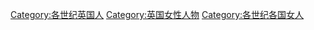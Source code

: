
[[Category:各世纪英国人|Category:各世纪英国人]]
[[Category:英国女性人物|Category:英国女性人物]]
[[Category:各世纪各国女人|Category:各世纪各国女人]]